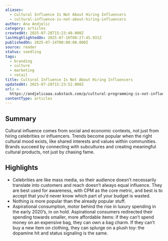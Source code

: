 ```yaml
---
aliases:
  - Cultural Influence Is Not About Hiring Influencers
  - cultural-influence-is-not-about-hiring-influencers
author: Ana Andjelic
category: articles
createdAt: 2025-07-28T15:23:40.000Z
lastHighlightedOn: 2025-07-16T08:27:45.931Z
publishedOn: 2025-07-14T00:00:00.000Z
source: reader
status: seedling
tags:
  - branding
  - culture
  - marketing
  - retail
title: Cultural Influence Is Not About Hiring Influencers
updatedAt: 2025-07-28T15:23:52.000Z
url: >-
  https://andjelicaaa.substack.com/p/cultural-programming-is-not-influencer?utm_source=post-email-title&publication_id=18831&post_id=167853051&utm_campaign=email-post-title&isFreemail=false&r=og9hp&triedRedirect=true&utm_medium=email
contentType: articles
---
```

## Summary

Cultural influence comes from social and economic contexts, not just from hiring celebrities or influencers. Trends become popular when the right cultural mood exists, like shared interests and values within communities. Brands succeed by connecting with subcultures and creating meaningful cultural products, not just by chasing fame.

## Highlights

- Celebrities are like mass media, so their audience doesn’t necessarily translate into customers and reach doesn’t always equal influence. They are best used for awareness, with CPM as the core metric, and best is to accept that you’d never know which part of your budget is wasted.
- Nothing is more popular than the already popular stuff.
- Aspirational consumption, motor behind the rise in luxury spending in the early 2020’s, in on hold. Aspirational consumers redirected their spending towards smaller, more affordable items: if they can’t spend money on an expensive bag, they can own a bag charm. If they can’t buy a new item on clothing, they can splurge on a plush toy: the dopamine hit and status signaling is the same.
